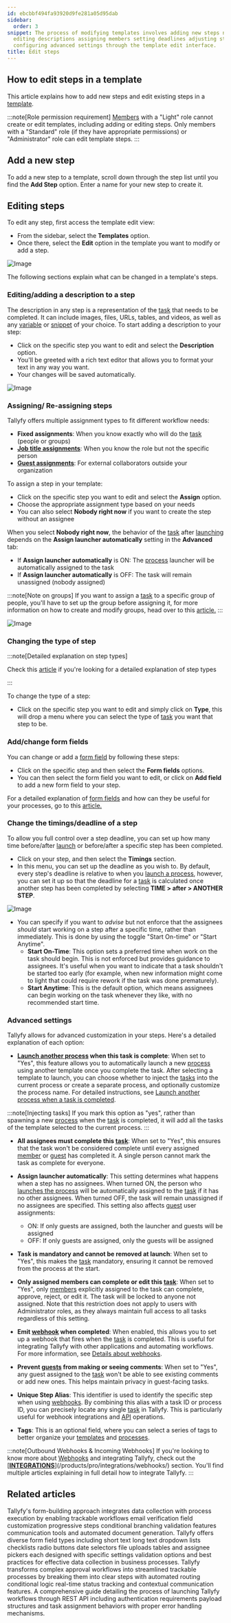 ```yaml
---
id: ebcbbf494fa93920d9fe281a05d95dab
sidebar:
  order: 3
snippet: The process of modifying templates involves adding new steps naming them
  editing descriptions assigning members setting deadlines adjusting step types and
  configuring advanced settings through the template edit interface.
title: Edit steps
---
```


## How to edit steps in a template

This article explains how to add new steps and edit existing steps in a [template](/products/pro/documenting/templates/).

:::note[Role permission requirement]
[Members](/products/pro/documenting/members/) with a "Light" role cannot create or edit templates, including adding or editing steps. Only members with a "Standard" role (if they have appropriate permissions) or "Administrator" role can edit template steps.
:::

## Add a new step

To add a new step to a template, scroll down through the step list until you find the **Add Step** option. Enter a name for your new step to create it.


## Editing steps

To edit any step, first access the template edit view:

- From the sidebar, select the **Templates** option.
- Once there, select the **Edit** option in the template you want to modify or add a step.

![Image](https://screenshots.tallyfy.com/tallyfy%2Fpro%2Fdesktop-light-open-edit-mode-template.png)

The following sections explain what can be changed in a template's steps.

### Editing/adding a description to a step

The description in any step is a representation of the [task](/products/pro/tracking-and-tasks/tasks/) that needs to be completed. It can include images, files, URLs, tables, and videos, as well as any [variable](/products/pro/documenting/templates/variables/) or [snippet](/products/pro/documenting/templates/snippets/) of your choice. To start adding a description to your step:

- Click on the specific step you want to edit and select the **Description** option.
- You'll be greeted with a rich text editor that allows you to format your text in any way you want.
- Your changes will be saved automatically.

![Image](https://screenshots.tallyfy.com/tallyfy%2Fpro%2Fdesktop-light-show-text-editor-task-description.png)

### Assigning/ Re-assigning steps

Tallyfy offers multiple assignment types to fit different workflow needs:

- **Fixed assignments**: When you know exactly who will do the [task](/products/pro/tracking-and-tasks/tasks/) (people or groups)
- **[Job title assignments](/products/pro/documenting/templates/edit-templates/understanding-assignment-types/)**: When you know the role but not the specific person
- **[Guest assignments](/products/pro/documenting/guests/how-can-i-assign-tasks-to-guest-users-in-tallyfy/)**: For external collaborators outside your organization

To assign a step in your template:

- Click on the specific step you want to edit and select the **Assign** option.
- Choose the appropriate assignment type based on your needs
- You can also select **Nobody right now** if you want to create the step without an assignee

When you select **Nobody right now**, the behavior of the [task](/products/pro/tracking-and-tasks/tasks/) after [launching](/products/pro/launching/) depends on the **Assign launcher automatically** setting in the **Advanced** tab:

- If **Assign launcher automatically** is ON: The [process](/products/pro/tracking-and-tasks/processes/) launcher will be automatically assigned to the task
- If **Assign launcher automatically** is OFF: The task will remain unassigned (nobody assigned)

:::note[Note on groups]
If you want to assign a [task](/products/pro/tracking-and-tasks/tasks/) to a specific group of people, you'll have to set up the group before assigning it, for more information on how to create and modify groups, head over to this [article.](/products/pro/documenting/groups/how-to-manage-groups-and-assign-tasks-in-tallyfy/)
:::

![Image](https://screenshots.tallyfy.com/tallyfy%2Fpro%2Fdesktop-light-assign-a-task-to-somebody.png)

### Changing the type of step

:::note[Detailed explanation on step types]

Check this [article](/products/pro/tracking-and-tasks/tasks/what-types-of-tasks-can-i-create-with-tallyfy/) if you're looking for a detailed explanation of step types

:::

To change the type of a step:

- Click on the specific step you want to edit and simply click on **Type**, this will drop a menu where you can select the type of [task](/products/pro/tracking-and-tasks/tasks/) you want that step to be.

### Add/change form fields

You can change or add a [form field](/products/pro/tracking-and-tasks/tasks/what-are-form-fields-in-tallyfy/) by following these steps:

- Click on the specific step and then select the **Form fields** options.
- You can then select the form field you want to edit, or click on **Add field** to add a new form field to your step.

For a detailed explanation of [form fields](/products/pro/tracking-and-tasks/tasks/what-are-form-fields-in-tallyfy/) and how can they be useful for your processes, go to this [article.](/products/pro/tracking-and-tasks/tasks/what-are-form-fields-in-tallyfy/)

### Change the timings/deadline of a step

To allow you full control over a step deadline, you can set up how many time before/after [launch](/products/pro/launching/) or before/after a specific step has been completed.

- Click on your step, and then select the **Timings** section.
- In this menu, you can set up the deadline as you wish to. By default, every step's deadline is relative to when you [launch a process](/products/pro/launching/), however, you can set it up so that the deadline for a [task](/products/pro/tracking-and-tasks/tasks/) is calculated once another step has been completed by selecting **TIME > after > ANOTHER STEP**.

![Image](https://screenshots.tallyfy.com/tallyfy%2Fpro%2Fdesktop-light-setup-deadline-after-completion-example.png)

- You can specify if you want to _advise_ but not enforce that the assignees _should_ start working on a step after a specific time, rather than immediately. This is done by using the toggle "Start On-time" or "Start Anytime".
  - **Start On-Time**: This option sets a preferred time when work on the task should begin. This is not enforced but provides guidance to assignees. It's useful when you want to indicate that a task shouldn't be started too early (for example, when new information might come to light that could require rework if the task was done prematurely).
  - **Start Anytime**: This is the default option, which means assignees can begin working on the task whenever they like, with no recommended start time.

### Advanced settings

Tallyfy allows for advanced customization in your steps. Here's a detailed explanation of each option:

- **[Launch another process](/products/pro/launching/launch-process-when-task-is-completed/) when this task is complete**: When set to "Yes", this feature allows you to automatically launch a new [process](/products/pro/tracking-and-tasks/processes/) using another template once you complete the task. After selecting a template to launch, you can choose whether to inject the [tasks](/products/pro/tracking-and-tasks/tasks/) into the current process or create a separate process, and optionally customize the process name. For detailed instructions, see [Launch another process when a task is completed](/products/pro/launching/launch-process-when-task-is-completed/).

:::note[Injecting tasks]
If you mark this option as "yes", rather than spawning a new [process](/products/pro/tracking-and-tasks/processes/) when the [task](/products/pro/tracking-and-tasks/tasks/) is completed, it will add all the tasks of the template selected to the current process.
:::

- **All assignees must complete this [task](/products/pro/tracking-and-tasks/tasks/)**: When set to "Yes", this ensures that the task won't be considered complete until every assigned [member](/products/pro/documenting/members/) or [guest](/products/pro/documenting/guests/) has completed it. A single person cannot mark the task as complete for everyone.

- **Assign launcher automatically**: This setting determines what happens when a step has no assignees. When turned ON, the person who [launches the process](/products/pro/launching/) will be automatically assigned to the [task](/products/pro/tracking-and-tasks/tasks/) if it has no other assignees. When turned OFF, the task will remain unassigned if no assignees are specified. This setting also affects [guest](/products/pro/documenting/guests/) user assignments:
  - ON: If only guests are assigned, both the launcher and guests will be assigned
  - OFF: If only guests are assigned, only the guests will be assigned

- **Task is mandatory and cannot be removed at launch**: When set to "Yes", this makes the [task](/products/pro/tracking-and-tasks/tasks/) mandatory, ensuring it cannot be removed from the process at the start.

- **Only assigned members can complete or edit this [task](/products/pro/tracking-and-tasks/tasks/)**: When set to "Yes", only [members](/products/pro/documenting/members/) explicitly assigned to the task can complete, approve, reject, or edit it. The task will be locked to anyone not assigned. Note that this restriction does not apply to users with Administrator roles, as they always maintain full access to all tasks regardless of this setting.

- **Emit [webhook](/products/pro/integrations/webhooks/) when completed**: When enabled, this allows you to set up a webhook that fires when the [task](/products/pro/tracking-and-tasks/tasks/) is completed. This is useful for integrating Tallyfy with other applications and automating workflows. For more information, see [Details about webhooks](/products/pro/integrations/webhooks/how-to-set-up-webhooks-in-tallyfy/).

- **Prevent [guests](/products/pro/documenting/guests/) from making or seeing comments**: When set to "Yes", any guest assigned to the [task](/products/pro/tracking-and-tasks/tasks/) won't be able to see existing comments or add new ones. This helps maintain privacy in guest-facing tasks.

- **Unique Step Alias**: This identifier is used to identify the specific step when using [webhooks](/products/pro/integrations/webhooks/). By combining this alias with a task ID or process ID, you can precisely locate any single [task](/products/pro/tracking-and-tasks/tasks/) in Tallyfy. This is particularly useful for webhook integrations and [API](/products/pro/integrations/open-api/) operations.

- **Tags**: This is an optional field, where you can select a series of tags to better organize your [templates](/products/pro/documenting/templates/) and [processes](/products/pro/tracking-and-tasks/processes/).

:::note[Outbound Webhooks & Incoming Webhooks]
If you're looking to know more about [Webhooks](/products/pro/integrations/webhooks/) and integrating Tallyfy, check out the [**[INTEGRATIONS](/products/pro/integrations/)**](/products/pro/integrations/webhooks/) section. You'll find multiple articles explaining in full detail how to integrate Tallyfy.
:::


## Related articles
<CardGrid>
<LinkTitleCard header="<b>How To > Build effective forms</b>" href="/products/pro/tutorials/how-to/build-effective-forms/" > Tallyfy's form-building approach integrates data collection with process execution by enabling trackable workflows email verification field customization progressive steps conditional branching validation features communication tools and automated document generation. </LinkTitleCard>
<LinkTitleCard header="<b>Tasks > Types of form fields</b>" href="/products/pro/tracking-and-tasks/tasks/what-are-form-fields-in-tallyfy/" > Tallyfy offers diverse form field types including short text long text dropdown lists checklists radio buttons date selectors file uploads tables and assignee pickers each designed with specific settings validation options and best practices for effective data collection in business processes. </LinkTitleCard>
<LinkTitleCard header="<b>How To > Automatically track and run complex approval workflows</b>" href="/products/pro/tutorials/how-to/track-and-run-complex-approval-workflows/" > Tallyfy transforms complex approval workflows into streamlined trackable processes by breaking them into clear steps with automated routing conditional logic real-time status tracking and contextual communication features. </LinkTitleCard>
<LinkTitleCard header="<b>Open Api > Launch a process using Tallyfy API</b>" href="/products/pro/integrations/open-api/how-to-start-a-process-using-tallyfy-api/" > A comprehensive guide detailing the process of launching Tallyfy workflows through REST API including authentication requirements payload structures and task assignment behaviors with proper error handling mechanisms. </LinkTitleCard>
</CardGrid>